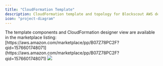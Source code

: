 ```yaml
---
title: "CloudFormation Template"
description: CloudFormation template and topology for Blockscout AWS deployment.
icon: "project-diagram"
---
```


<Tip>
The template components and CloudFormation designer view are available in the marketplace listing: [https://aws.amazon.com/marketplace/pp/B07Z78PC2F?qid=1576601748071](https://aws.amazon.com/marketplace/pp/B07Z78PC2F?qid=1576601748071)

</Tip>

<Frame caption="BlockScout AWS Topology Diagram">
  <img src="/images/ab75a058-image.jpeg" />
</Frame>